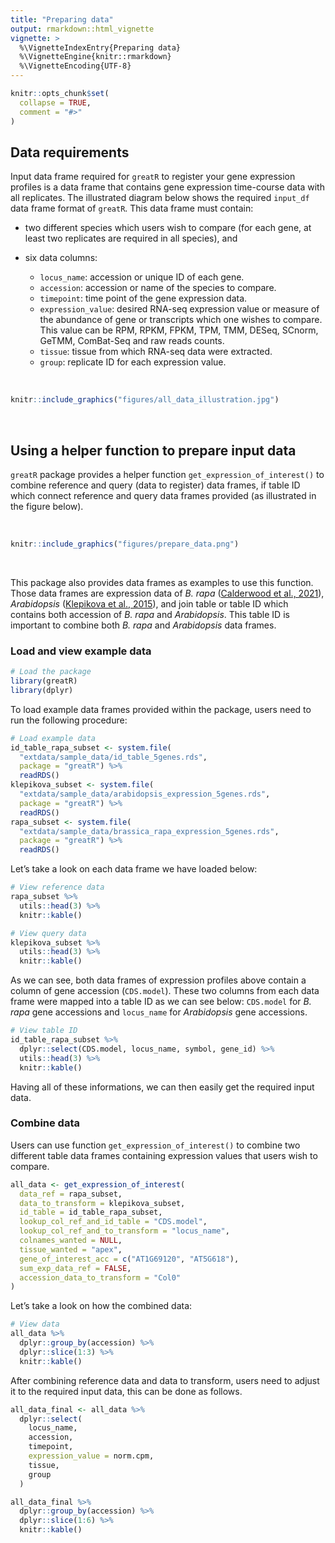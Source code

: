 ```yaml
---
title: "Preparing data"
output: rmarkdown::html_vignette
vignette: >
  %\VignetteIndexEntry{Preparing data}
  %\VignetteEngine{knitr::rmarkdown}
  %\VignetteEncoding{UTF-8}
---
```


```r
knitr::opts_chunk$set(
  collapse = TRUE,
  comment = "#>"
)
```

## Data requirements

Input data frame required for `greatR` to register your gene expression profiles is a data frame that contains gene expression time-course data with all replicates. The illustrated diagram below shows the required `input_df` data frame format of `greatR`. This data frame must contain:

- two different species which users wish to compare (for each gene, at least two replicates are required in all species), and
- six data columns: 

  - `locus_name`: accession or unique ID of each gene. 
  - `accession`: accession or name of the species to compare.
  - `timepoint`: time point of the gene expression data.
  - `expression_value`: desired RNA-seq expression value or measure of the abundance of gene or transcripts which one wishes to compare. This value can be RPM, RPKM, FPKM, TPM, TMM, DESeq, SCnorm, GeTMM, ComBat-Seq and raw reads counts.
  - `tissue`: tissue from which RNA-seq data were extracted. 
  - `group`: replicate ID for each expression value.
  
<br>

```r
knitr::include_graphics("figures/all_data_illustration.jpg")
```

<br>


## Using a helper function to prepare input data

`greatR` package provides a helper function `get_expression_of_interest()` to combine reference and query (data to register) data frames, if table ID which connect reference and query data frames provided (as illustrated in the figure below). 

<br>

```r
knitr::include_graphics("figures/prepare_data.png")
```

<br>

This package also provides data frames as examples to use this function. Those data frames are expression data of *B. rapa* ([Calderwood et al., 2021](https://www.cambridge.org/core/journals/quantitative-plant-biology/article/comparative-transcriptomics-reveals-desynchronisation-of-gene-expression-during-the-floral-transition-between-arabidopsis-and-brassica-rapa-cultivars/811BFDFA14F4BCC9C7F0ECC7CE103BB6)), *Arabidopsis* ([Klepikova et al., 2015](https://bmcgenomics.biomedcentral.com/articles/10.1186/s12864-015-1688-9)), and join table or table ID which contains both accession of *B. rapa* and *Arabidopsis*. This table ID is important to combine both *B. rapa* and *Arabidopsis* data frames. 

### Load and view example data

```r
# Load the package
library(greatR)
library(dplyr)
```

To load example data frames provided within the package, users need to run the following procedure:

```r
# Load example data
id_table_rapa_subset <- system.file(
  "extdata/sample_data/id_table_5genes.rds", 
  package = "greatR") %>% 
  readRDS()
klepikova_subset <- system.file(
  "extdata/sample_data/arabidopsis_expression_5genes.rds", 
  package = "greatR") %>% 
  readRDS()
rapa_subset <- system.file(
  "extdata/sample_data/brassica_rapa_expression_5genes.rds", 
  package = "greatR") %>% 
  readRDS()
```

Let's take a look on each data frame we have loaded below:

```r
# View reference data
rapa_subset %>%
  utils::head(3) %>%
  knitr::kable()
```

```r
# View query data
klepikova_subset %>%
  utils::head(3) %>%
  knitr::kable()
```

As we can see, both data frames of expression profiles above contain a column of gene accession (`CDS.model`). These two columns from each data frame were mapped into a table ID as we can see below: `CDS.model` for *B. rapa* gene accessions and `locus_name` for *Arabidopsis* gene accessions.

```r
# View table ID
id_table_rapa_subset %>%
  dplyr::select(CDS.model, locus_name, symbol, gene_id) %>% 
  utils::head(3) %>%
  knitr::kable()
```

Having all of these informations, we can then easily get the required input data. 

### Combine data

Users can use function `get_expression_of_interest()` to combine two different table data frames containing expression values that users wish to compare. 

```r
all_data <- get_expression_of_interest(
  data_ref = rapa_subset,
  data_to_transform = klepikova_subset,
  id_table = id_table_rapa_subset,
  lookup_col_ref_and_id_table = "CDS.model",
  lookup_col_ref_and_to_transform = "locus_name",
  colnames_wanted = NULL,
  tissue_wanted = "apex",
  gene_of_interest_acc = c("AT1G69120", "AT5G618"),
  sum_exp_data_ref = FALSE,
  accession_data_to_transform = "Col0"
)
```

Let's take a look on how the combined data:

```r
# View data
all_data %>%
  dplyr::group_by(accession) %>%
  dplyr::slice(1:3) %>%
  knitr::kable()
```


After combining reference data and data to transform, users need to adjust it to the required input data, this can be done as follows. 

```r
all_data_final <- all_data %>% 
  dplyr::select(
    locus_name, 
    accession, 
    timepoint, 
    expression_value = norm.cpm, 
    tissue, 
    group
  )

all_data_final %>%
  dplyr::group_by(accession) %>%
  dplyr::slice(1:6) %>%
  knitr::kable()
```


